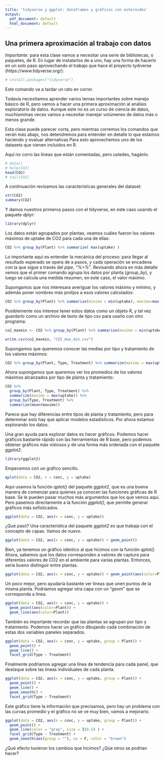 ```yaml
---
title: 'tidyverse y ggplot: dataframes y gráficos con esteroides'
output:
  pdf_document: default
  html_document: default
---
```


## Una primera aproximación al trabajo con datos

*Importante:* para esta clase vamos a necesitar una serie de bibliotecas, o paquetes, de R. En lugar de instalarlos de a uno, hay una forma de hacerlo en un solo paso aprovechando el trabajo que hace el proyecto tydiverse (https://www.tidyverse.org/):

```r
# install.packages("tidyverse")
```

Este comando va a tardar un rato en correr.

Todavía necesitamos aprender varios temas importantes sobre manejo básico de R, pero vamos a hacer una primera aproximación al análisis exploratorio de datos. Aunque este no es un curso de ciencia de datos, muchísmimas veces vamos a necesitar manejar volúmenes de datos más o menos grande. 

Esta clase puede parecer corta, pero mientras corremos los comandos que verán más abajo, nos detendremos para entender en detalle lo que estamos haciendo y evaluar alternativas Para esto aprovechemos uno de los datasets que vienen incluidos en R. 

Aquí no corro las líneas que están comentadas, pero ustedes, hagánlo.

```r
# data()
# help(CO2)
head(CO2)
# tail(CO2)
```

A continuación revisamos las características generales del dataset:

```r
str(CO2)
summary(CO2)
```

Y damos nuestros primeros pasos con el tidyverse, en este caso usando el paquete *dplyr*:

```r
library(dplyr)
```

Los datos están agrupados por plantas, veamos cuáles fueron los valores máximos de uptake de CO2 para cada una de ellas:

```r
CO2 %>% group_by(Plant) %>% summarize( max(uptake) )
```

Lo importante aqui es entender la mecánica del proceso: para llegar al resultado esperado se opera de a pasos, y cada operación se encadena con la que sigue a través del *pipe*, *"%>%"*. Revisando ahora en más detalle vemos que el primer comando agrupa los datos por planta (*group_by*), y luego se calcula una medida resumen, en este caso, el valor máximo.

Supongamos que nos interesara averiguar los valores máximo y mínimo, y además poner nombres más prolijos a esos valores calculados:

```r
CO2 %>% group_by(Plant) %>% summarize(minimo = min(uptake), maximo=max(uptake))
```

Posiblemente nos interese tener estos datos como un objeto R, y tal vez guardarlo como un archivo de texto de tipo csv para usarlo con otro programa:

```r
co2_maxmin <- CO2 %>% group_by(Plant) %>% summarize(minimo = min(uptake), maximo=max(uptake))

write.csv(co2_maxmin, "CO2_max_min.csv")
```

Supongamos que queremos conocer las medias por tipo y tratamiento de los valores máximos:

```r
CO2 %>% group_by(Plant, Type, Treatment) %>% summarize(maximo = max(uptake))
```

Ahora supongamos que queremos ver los promedios de los valores máximos alcanzados por tipo de planta y tratamiento:

```r
CO2 %>% 
  group_by(Plant, Type, Treatment) %>% 
  summarize(maximo = max(uptake)) %>% 
  group_by(Type, Treatment) %>% 
  summarize(mean(maximo))
```

Parece que hay diferencias entre tipos de planta y tratamiento, pero para determinar esto hay que aplicar modelos estadísticos. Por ahora estamos explorando los datos.

Una gran ayuda para explorar datos es hacer gráficos. Podemos hacer gráficos bastante rápido con las herramientas de R base, pero podemos obtener gráficos más vistosos y de una forma más ordenada con el paquete *ggplot2*.

```r
library(ggplot2)
```

Empecemos con un gráfico sencillo.

```r
qplot(data = CO2, x = conc, y = uptake)
```

Aqui usamos la función *qplot()* del paquete *ggplot2*, que es una buena manera de comenzar para quienes ya conocen las funciones gráficas de R base. Se le pueden pasar muchos más argumentos que los que vemos aqui. Pero pasemos directamente a la función  *ggplot()*, que permite generar gráficos más sofisticados.

```r
ggplot(data = CO2, aes(x = conc, y = uptake))
```

¿Qué pasó? Una característica del paquete *ggplot2* es que trabaja con el concepto de capas. Vamos de nuevo.
 
 
```r
ggplot(data = CO2, aes(x = conc, y = uptake)) + geom_point()
``` 

Bien, ya tenemos un gráfico idéntico al que hicimos con la función *qplot()*. Ahora, sabemos que los datos corresponden a valores de captura para diferentes valores de CO2 en el ambiente para varias plantas. Entonces, sería bueno distinguir entre plantas.

```r
ggplot(data = CO2, aes(x = conc, y = uptake)) + geom_point(aes(color=Plant))
```

Un poco mejor, pero ayudaría bastante ver líneas que unen puntos de la misma planta. Podríamos agregar otra capa con un "geom" que se corresponda a línea.


```r
ggplot(data = CO2, aes(x = conc, y = uptake)) + 
  geom_point(aes(color=Plant)) + 
  geom_line(aes(color=Plant)) 

```

También es importante recordar que las plantas se agrupan por tipo y tratamiento. Podemos hacer un gráfico dibujando cada combinación de estas dos variables paneles separados.

```r
ggplot(data = CO2, aes(x = conc, y = uptake, group = Plant)) + 
  geom_point() + 
  geom_line() + 
  facet_grid(Type ~ Treatment)

```

Finalmente podríamos agregar una línea de tendencia para cada panel, que destaque sobre las lineas individuales de cada planta.

```r
ggplot(data = CO2, aes(x = conc, y = uptake, group = Plant)) + 
  geom_point() + 
  geom_line() + 
  geom_smooth() + 
  facet_grid(Type ~ Treatment)

```

Este gráfico tiene la información que precisamos, pero hay un problema con las curvas promedio y el gráfico no se ve muy bien, vamos a mejorarlo.

```r
ggplot(data = CO2, aes(x = conc, y = uptake, group = Plant)) + 
  geom_point() + 
  geom_line(color = "gray", size = I(0.5) ) + 
  facet_grid(Type ~ Treatment) + 
  geom_smooth(aes(group = ""), se = F, color = "brown")

```
¿Qué efecto tuvieron los cambios que hicimos? ¿Qúe otros se podrían hacer?